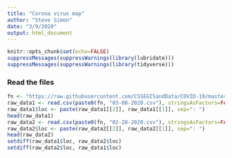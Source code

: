 ```yaml
---
title: "Corona virus map"
author: "Steve Simon"
date: "3/9/2020"
output: html_document
---
```


```r
knitr::opts_chunk$set(echo=FALSE)
suppressMessages(suppressWarnings(library(lubridate)))
suppressMessages(suppressWarnings(library(tidyverse)))
```

### Read the files

```r
fn <- "https://raw.githubusercontent.com/CSSEGISandData/COVID-19/master/csse_covid_19_data/csse_covid_19_daily_reports/"
raw_data1 <- read.csv(paste0(fn, "03-08-2020.csv"), stringsAsFactors=FALSE)
raw_data1$loc <- paste(raw_data1[[2]], raw_data1[[1]], sep=": ")
head(raw_data1)
raw_data2 <- read.csv(paste0(fn, "02-28-2020.csv"), stringsAsFactors=FALSE)
raw_data2$loc <- paste(raw_data2[[2]], raw_data2[[1]], sep=": ")
head(raw_data2)
setdiff(raw_data1$loc, raw_data2$loc)
setdiff(raw_data2$loc, raw_data1$loc)
```
